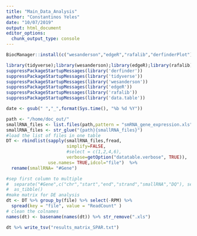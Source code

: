 ```yaml
---
title: "Main_Data_Analysis"
author: "Constantinos Yeles"
date: "10/07/2019"
output: html_document
editor_options: 
  chunk_output_type: console
---
```


```r
BiocManager::install(c("wesanderson","edgeR","rafalib","derfinderPlot"))

```

```r
library(tidyverse);library(wesanderson);library(edgeR);library(rafalib)
suppressPackageStartupMessages(library('derfinder'))
suppressPackageStartupMessages(library('tidyverse'))
suppressPackageStartupMessages(library('wesanderson'))
suppressPackageStartupMessages(library('edgeR'))
suppressPackageStartupMessages(library('rafalib'))
suppressPackageStartupMessages(library('data.table'))
```

```r
date <- gsub(" ","_",format(Sys.time(), "%b %d %Y"))
```


```r
path <- "/home/doc_out/"
smallRNA_files <- list.files(path,pattern = "smRNA_gene_expression.xls", recursive = TRUE)
smallRNA_files <- str_glue("{path}{smallRNA_files}")
#load the list of files in one table
DT <- rbindlist(sapply(smallRNA_files,fread,
                       simplify=FALSE,
                       #select = c(1,2,4,6),
                       verbose=getOption("datatable.verbose", TRUE)),
                use.names= TRUE,idcol="file")  %>%
  rename(smallRNA= "#Gene")

#sep first column to multiple
#  separate("#Gene",c("chr","start","end","strand","smallRNA","DQ"), sep = ":") %>% 
#  as_tibble()
#make matrix for DE analysis
dt <- DT %>% group_by(file) %>% select(-RPM) %>%
  spread(key = "file", value = "ReadCount" )
# clean the colnames
names(dt) <- basename(names(dt)) %>% str_remove(".xls")

dt %>% write_tsv("results_matrix_SPAR.txt")
```


